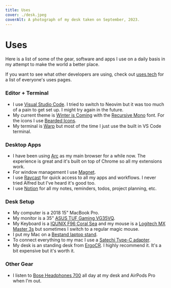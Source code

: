 ```yaml
---
title: Uses
cover: ./desk.jpeg
coverAlt: A photograph of my desk taken on September, 2023.
---
```


# Uses

Here is a list of some of the gear, software and apps I use on a daily basis in my attempt to make the world a better place.

If you want to see what other developers are using, check out [uses.tech](https://uses.tech) for a list of everyone's uses pages.

### Editor + Terminal

- I use [Visual Studio Code](https://code.visualstudio.com/). I tried to switch to Neovim but it was too much of a pain to get set up. I might try again in the future.
- My current theme is [Winter is Coming](https://marketplace.visualstudio.com/items?itemName=johnpapa.winteriscoming) with the [Recursive Mono](https://www.recursive.design/) font. For the icons I use [Bearded Icons](https://marketplace.visualstudio.com/items?itemName=BeardedBear.beardedicons).
- My terminal is [Warp](https://www.warp.dev/) but most of the time I just use the built in VS Code terminal.

### Desktop Apps

- I have been using [Arc](https://arc.net/) as my main browser for a while now. The experience is great and it's built on top of Chrome so all my extensions work.
- For window management I use [Magnet](https://magnet.crowdcafe.com/).
- I use [Raycast](https://www.raycast.com/) for quick access to all my apps and workflows. I never tried Alfred but I've heard it's good too.
- I use [Notion](https://www.notion.so/) for all my notes, reminders, todos, project planning, etc.

### Desk Setup

- My computer is a 2018 15" MacBook Pro.
- My monitor is a 35" [ASUS TUF Gaming VG35VQ](https://www.asus.com/displays-desktops/monitors/tuf-gaming/tuf-gaming-vg35vq/).
- My Keyboard is a [IQUNIX F96 Coral Sea](https://iqunix.store/products/iqunix-f97-coral-sea-wireless-mechanical-keyboard) and my mouse is a [Logitech MX Master 3s](https://www.logitech.com/en-us/products/mice/mx-master-3s.910-006556.html) but sometimes I switch to a regular magic mouse.
- I put my Mac on a [Bestand laptop stand](https://www.amazon.com/Laptop-Stand-Aluminum-Computer-Notebooks/dp/B074DTL449/ref=sr_1_3?crid=MLUN31F6J6JB&keywords=bestand%2Blaptop%2Bstand&qid=1696094687&sprefix=bestand%2Caps%2C162&sr=8-3&th=1).
- To connect everything to my mac I use a [Satechi Type-C adapter](https://www.amazon.com/Satechi-Multimedia-Adapter-Gigabit-Ethernet/dp/B07RH8L9GV/ref=sr_1_19?crid=VI4GTQVW7ZIU&keywords=satechi%2Busb%2Bc%2Bhub&qid=1696095398&sprefix=satechi%2B%2Caps%2C184&sr=8-19&ufe=app_do%3Aamzn1.fos.f5122f16-c3e8-4386-bf32-63e904010ad0&th=1).
- My desk is an standing desk from [ErgoCR](https://ergocr.com/). I highly recommend it. It's a bit expensive but it's worth it.

### Other Gear

- I listen to [Bose Headphones 700](https://www.amazon.com/Bose-Cancelling-Wireless-Bluetooth-Headphones/dp/B07Q9MJKBV/ref=sr_1_3?crid=1G6X8EO1D3BOS&keywords=bose+noise+cancelling+headphones+700&qid=1696095551&sprefix=bose+no%2Caps%2C174&sr=8-3&ufe=app_do%3Aamzn1.fos.c3015c4a-46bb-44b9-81a4-dc28e6d374b3) all day at my desk and AirPods Pro when I'm out.
